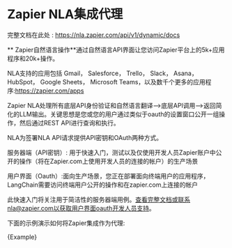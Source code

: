 

# Zapier NLA集成代理

完整文档在此处 : https://nla.zapier.com/api/v1/dynamic/docs

** Zapier自然语言操作**通过自然语言API界面让您访问Zapier平台上的5k+应用程序和20k+操作。

NLA支持的应用包括 Gmail， Salesforce， Trello， Slack， Asana， HubSpot， Google Sheets， Microsoft Teams，以及数千个更多的应用程序:https://zapier.com/apps

Zapier NLA处理所有底层API身份验证和自然语言翻译-->底层API调用-->返回简化的LLM输出。关键思想是您或您的用户通过类似于oauth的设置窗口公开一组操作，然后通过REST API进行查询和执行。

NLA为签署NLA API请求提供API密钥和OAuth两种方式。

服务器端（API密钥）: 用于快速入门，测试以及仅使用开发人员Zapier账户中公开的操作（将在Zapier.com上使用开发人员的连接的帐户）的生产场景 

用户界面（Oauth）:面向生产场景，您正在部署面向终端用户的应用程序，LangChain需要访问终端用户公开的操作和在zapier.com上连接的帐户

此快速入门将关注用于简洁性的服务器端用例。查看完整文档或联系nla@zapier.com以获取用户界面oauth开发人员支持。

下面的示例演示如何将Zapier集成作为代理:




<CodeBlock language="typescript">{Example}</CodeBlock>

